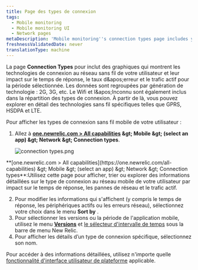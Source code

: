 ```yaml
---
title: Page des types de connexion
tags:
  - Mobile monitoring
  - Mobile monitoring UI
  - Network pages
metaDescription: 'Mobile monitoring''s connection types page includes your mobile wireless connection types and their response time, network failure rate, and traffic.'
freshnessValidatedDate: never
translationType: machine
---
```


La page <DNT>**Connection Types**</DNT> pour <InlinePopover type="mobile" />inclut des graphiques qui montrent les technologies de connexion au réseau sans fil de votre utilisateur et leur impact sur le temps de réponse, le taux d&amp;apos;erreur et le trafic actif pour la période sélectionnée. Les données sont regroupées par génération de technologie : 2G, 3G, etc. Le Wifi et l&amp;apos;Inconnu sont également inclus dans la répartition des types de connexion. À partir de là, vous pouvez explorer en détail des technologies sans fil spécifiques telles que GPRS, HSDPA et LTE.

Pour afficher les types de connexion sans fil mobile de votre utilisateur :

1. Allez à <DNT>**[one.newrelic.com &gt; All capabilities](https://one.newrelic.com/all-capabilities) &amp;gt; Mobile &amp;gt; (select an app) &amp;gt; Network &amp;gt; Connection types**</DNT>.

   <img title="connection types.png" alt="connection types.png" src="/images/mobile_screenshot-full_connection-types-summary.webp" />

<figcaption>
  <DNT>**[one.newrelic.com &gt; All capabilities](https://one.newrelic.com/all-capabilities) &amp;gt; Mobile &amp;gt; (select an app) &amp;gt; Network &amp;gt; Connection types**</DNT>:Utilisez cette page pour afficher, trier ou explorer des informations détaillées sur le type de connexion au réseau mobile de votre utilisateur par impact sur le temps de réponse, les pannes de réseau et le trafic actif.
</figcaption>

2. Pour modifier les informations qui s'affichent (y compris le temps de réponse, les périphériques actifs ou les erreurs réseau), sélectionnez votre choix dans le menu <DNT>**Sort by**</DNT> .
3. Pour sélectionner les versions ou la période de l'application mobile, utilisez le menu [<DNT>**Versions**</DNT>](/docs/mobile-apps/versions) et [le sélecteur d'intervalle de temps](/docs/query-your-data/explore-query-data/dashboards/manage-your-dashboard/#dash-time-picker) sous la barre de menu New Relic.
4. Pour afficher les détails d’un type de connexion spécifique, sélectionnez son nom.

Pour accéder à des informations détaillées, utilisez n'importe quelle [fonctionnalité d'interface utilisateur de plateforme](/docs/new-relic-solutions/new-relic-one/introduction-new-relic-platform) applicable.